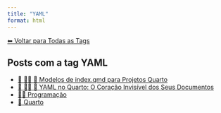 ```yaml
---
title: "YAML"
format: html
---
```


[⬅ Voltar para Todas as Tags](../tags.qmd)

## Posts com a tag **YAML**

- [📘 👨‍💻 📄 Modelos de index.qmd para Projetos Quarto](/posts/programacao/modelos-index-quarto.html)
- [📘 👨‍💻 📄 YAML no Quarto: O Coração Invisível dos Seus Documentos](/posts/programacao/yaml-no-quarto.html)
- [👨‍💻 Programação](/posts/programacao/index.html)
- [📄 Quarto](/posts/programacao/quarto/index.html)
